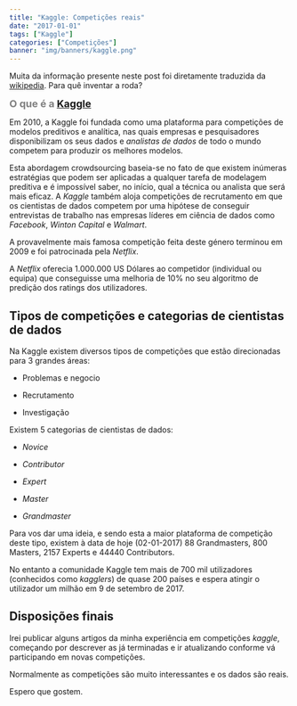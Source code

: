 ```yaml
---
title: "Kaggle: Competições reais"
date: "2017-01-01"
tags: ["Kaggle"]
categories: ["Competições"]
banner: "img/banners/kaggle.png"
---
```


Muita da informação presente neste post foi diretamente traduzida da [wikipedia](https://en.wikipedia.org/wiki/Kaggle). Para quê inventar a roda?

<font size="4" color="grey"> <b> O que é a [Kaggle](https://www.kaggle.com/)  </b></font>

Em 2010, a Kaggle foi fundada como uma plataforma para competições de modelos preditivos e analítica, nas quais empresas e pesquisadores disponibilizam os seus dados e _analistas de dados_ de todo o mundo competem para produzir os melhores modelos. 

Esta abordagem crowdsourcing baseia-se no fato de que existem inúmeras estratégias que podem ser aplicadas a qualquer tarefa de modelagem preditiva e é impossível saber, no início, qual a técnica ou analista que será mais eficaz. A _Kaggle_ também aloja competições de recrutamento em que os cientistas de dados competem por uma hipótese de conseguir entrevistas de trabalho nas empresas líderes em ciência de dados como _Facebook_, _Winton Capital_ e _Walmart_.

A provavelmente mais famosa competição feita deste género terminou em 2009 e foi patrocinada pela _Netflix_.

A _Netflix_ oferecia 1.000.000 US Dólares ao competidor (individual ou equipa) que conseguisse uma melhoria de 10% no seu algoritmo de predição dos ratings dos utilizadores.

## Tipos de competições e categorias de cientistas de dados

Na Kaggle existem diversos tipos de competições que estão direcionadas para 3 grandes áreas:

* Problemas e negocio

* Recrutamento

* Investigação

Existem 5 categorias de cientistas de dados:

* _Novice_

* _Contributor_

* _Expert_

* _Master_

* _Grandmaster_

Para vos dar uma ideia, e sendo esta a maior plataforma de competição deste tipo, existem à data de hoje (02-01-2017) 88 Grandmasters, 800 Masters, 2157 Experts e 44440 Contributors.

No entanto a comunidade Kaggle tem mais de 700 mil utilizadores (conhecidos como _kagglers_) de quase 200 países e espera atingir o utilizador um milhão em 9 de setembro de 2017.


## Disposições finais

Irei publicar alguns artigos da minha experiência em competições _kaggle_, começando por descrever as já terminadas e ir atualizando conforme vá participando em novas competições.

Normalmente as competições são muito interessantes e os dados são reais.

Espero que gostem.


